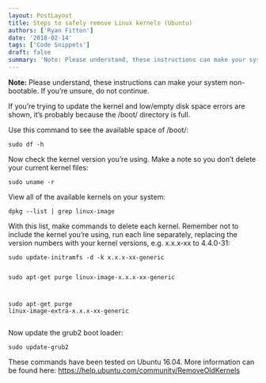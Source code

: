 ```yaml
---
layout: PostLayout
title: Steps to safely remove Linux kernels (Ubuntu)
authors: ['Ryan Fitton']
date: '2018-02-14'
tags: ['Code Snippets']
draft: false
summary: 'Note: Please understand, these instructions can make your system non-bootable. If you&amp;#8217;re unsure, do not continue. If you&amp;#8217;re trying to update the kernel and low/empty disk space errors are shown, it&amp;#8217;s probably because the /boot/ directory is full. Use this command to see the available space of /boot/: sudo df -h Now check the kernel [&amp;hellip;]'
---
```


<p><strong>Note:</strong> Please understand, these instructions can make your system non-bootable. If you&#8217;re unsure, do not continue.</p>
<p>If you&#8217;re trying to update the kernel and low/empty disk space errors are shown, it&#8217;s probably because the /boot/ directory is full.</p>
<p>Use this command to see the available space of /boot/:</p>
<pre class="language-bash"><code class="language-bash">sudo df -h</code></pre>
<p>Now check the kernel version you&#8217;re using. Make a note so you don&#8217;t delete your current kernel files:</p>
<pre class="language-bash"><code class="language-bash">sudo uname -r</code></pre>
<p>View all of the available kernels on your system:</p>
<pre class="language-bash"><code class="language-bash">dpkg --list | grep linux-image</code></pre>
<p>With this list, make commands to delete each kernel. Remember not to include the kernel you&#8217;re using, run each line separately, replacing the version numbers with your kernel versions, e.g. x.x.x-xx to 4.4.0-31:</p>
<pre class="language-bash"><code class="language-bash">sudo update-initramfs -d -k x.x.x-xx-generic

sudo apt-get purge linux-image-x.x.x-xx-generic

sudo apt-get purge linux-image-extra-x.x.x-xx-generic</code></pre>
<p>Now update the grub2 boot loader:</p>
<pre class="language-bash"><code class="language-bash">sudo update-grub2</code></pre>
<p>These commands have been tested on Ubuntu 16.04. More information can be found here: <a href="https://help.ubuntu.com/community/RemoveOldKernels">https://help.ubuntu.com/community/RemoveOldKernels</a></p>
